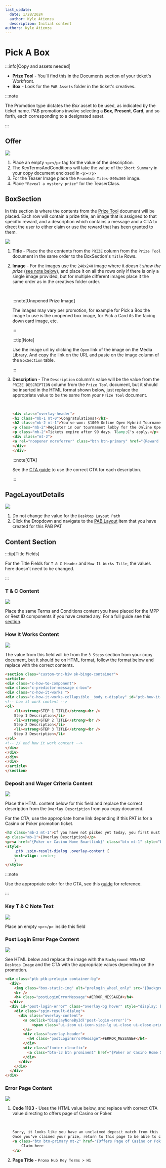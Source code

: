 ```yaml
---
last_update:
  date: 1/28/2024
  author: Kyle Atienza
  description: Initial content
authors: Kyle Atienza
---
```



# Pick A Box

:::info[Copy and assets needed]

- **Prize Tool** - You'll find this in the Documents section of your ticket's Workfront.
- **Box** - Look for the `PAB Assets` folder in the ticket's creatives.

:::note

The Promotion type dictates the *Box* asset to be used, as indicated by the ticket name. PAB promotions involve selecting a **Box**, **Present**, **Card**, and so forth, each corresponding to a designated asset. 

:::

## Offer

<img className="mt-3 mb-5" src={offer} />

1. Place an empty `<p></p>` tag for the value of the description.
2. The KeyTermsAndConditions will take the value of the `Short Summary` in your copy document enclosed in `<p></p>`
3. For the Teaser Image place the `Promohub Tiles-800x360` image.
4. Place `"Reveal a mystery prize"` for the TeaserClass.

## BoxSection

In this section is where the contents from the [Prize Tool](./documents#prize-tool) document will be placed. Each row will contain a prize title, an image that is assigned to that specific reward, and a description which contains a message and a CTA to direct the user to either claim or use the reward that has been granted to them.

<img className="mt-3 mb-5" src={boxSection} />

1. **Title** - Place the the contents from the `PRIZE` column from the `Prize Tool` document in the same order to the BoxSection's `Title` Rows.


2. **Image** - For the images use the `240x240` image where it *doesn't show the prize* ([see note below](#boxImageTip)), and place it on all the rows only if there is only a single image provided, but for multiple different images place it the same order as in the creatives folder order.

    <br />

    :::note[Unopened Prize Image]

    <div id="boxImageTip" />

    The images may vary per promotion, for example for Pick a Box the image to use is the unopened box image, for Pick a Card its the facing down card image, etc.

    ::: 

    :::tip[Note]

    Use the image url by clicking the `Open` link of the image on the Media Library. And copy the link on the URL and paste on the image column of the `BoxSection` table.

    :::

3. **Description** - The `Description` column's value will be the value from the `PRIZE DESCRIPTION` column from the `Prize Tool` document, but it should be inserted in the HTML format shown below, just replace the appropriate value to be the same from your `Prize Tool` document.
    
    <br />

    ```html
    <div class="overlay-header">
    <h1 class="mb-1 mt-0">Congratulations!</h1>
    <h2 class="mb-2 mt-1">You've won: $1000 Online Open Hybrid Tournament Ticket</h2>
    <p class="mb-2">Register in our tournament lobby for the Online Open Hybrid Tournament</p>
    <p class="mb-2">Tickets expire after 90 days. T&amp;C's apply.</p>
    <div class="mt-2">
    <a rel="noopener noreferrer" class="btn btn-primary" href="{Reward CTA URL}">{Reward CTA Text}</a>
    </div>
    </div>
    ```
    :::note[CTA]

    See the [CTA guide](./cta) to use the correct CTA for each description.

    :::

## PageLayoutDetails

<img className="mt-3 mb-5" src={layoutDeets} />

1. Do not change the value for the `Desktop Layout Path`
2. Click the Dropdown and navigate to the  [PAB Layout](./engagements-pab) item that you have created for this PAB PAT 

## Content Section

:::tip[Title Fields]

For the Title Fields for `T & C Header` and `How It Works Title`, the values here doesn't need to be changed.

:::

### T & C Content

<img className="mt-3 mb-5" src={terms} />

Place the same Terms and Conditions content you have placed for the MPP or Rest ID components if you have created any. For a full guide see this [section](./documents#terms-and-conditions).

### How It Works Content

<img className="mt-3 mb-5" src={steps} />

The value from this field will be from the `3 Steps` section from your copy document, but it should be on HTML format, follow the format below and replace with the correct contents.

```html
<section class="custom-tnc-hiw sk-bingo-container">
<article>
<div class="c-how-to-component">
<div class="c-predictor-message c-box">
<div class="c-how-it-works ">
<div class="c-how-it-works-collapsible__body c-display" id="ptb-how-it-works__desc">
<!-- how it work content -->
<ol>
    <li><strong>STEP 1 TITLE</strong><br />
    Step 1 Description</li>
    <li><strong>STEP 2 TITLE</strong><br />
    Step 2 Description</li>
    <li><strong>STEP 3 TITLE</strong><br />
    Step 3 Description</li>
</ol>
<!-- // end how it work content -->
</div>
</div>
</div>
</div>
</article>
</section>
```

### Deposit and Wager Criteria Content

<img className="mt-3 mb-5" src={criteria} />

Place the HTML content below for this field and replace the correct description from the `Overlay Description` from you copy document.

For the CTA, use the appropriate home link depending if this PAT is for a Casino or Poker promotion ticket.

```html
<h3 class="mb-2 mt-1">If you have not picked yet today, you first must qualify!</h3>
<p class="mb-1">{Overlay Description}</p>
<p><a href="{Poker or Casino Home Smartlink}" class="btn mt-1" style="background-color: {Brand Color Hex}; color:#ffffff;">BACK TO {POKER | CASINO}</a></p>
<style>
    .ptb .spin-result-dialog .overlay-content {
    text-align: center;
    }
</style>
```

:::note

Use the appropriate color for the CTA, see this [guide](./colors) for reference.

:::

### Key T & C Note Text

<img className="mt-3 mb-5" src={tncNote} />

Place an empty `<p></p>` inside this field

### Post Login Error Page Content

<img className="mt-3 mb-5" src={loginError} />

See HTML below and replace the image with the `Background 955x562 Desktop Image` and the CTA with the appropriate values depending on the promotion.

```html
<div class="ptb ptb-prelogin container-bg">
  <div>
    <img class="box-static-img" alt="prelogin_wheel_only" src="{Background 955x562 Desktop Image}" />
    <br />
    <h4 class="postLoginErrorMessage">#ERROR_MESSAGE#</h4>
  </div>
  <div id="post-login-error" class="overlay-bg hover" style="display: block;">
    <div class="spin-result-dialog">
      <div class="overlay-content">
        <a onclick="DisplayNoneById('post-login-error')">
            <span class="ui-icon ui-icon-size-lg ui-close ui-close-primary theme-ex close-btn"></span>
        </a>
        <div class="overlay-header">
          <h4 class="postLoginErrorMessage">#ERROR_MESSAGE#</h4>
        </div>
        <div class="footer clearfix">
          <a class="btn-l3 btn prominent" href="{Poker or Casino Home Smartlink}">Back To {Poker | Casino}</a>
        </div>
      </div>
    </div>
  </div>
</div>
```

### Error Page Content

<img className="mt-3 mb-5" src={errors} />

1. **Code 1103** - Uses the HTML value below, and replace with correct CTA value directing to offers page of Casino or Poker. 

    <br />

    ```html
    Sorry, it looks like you have an unclaimed deposit match from this promotion in your account.<br>
    Once you've claimed your prize, return to this page to be able to claim another one.<br>
    <a class="btn btn-primary mt-2" href="{Offers Page of Casino or Poker}">
        Claim here
    </a>
    ```
2. **Page Title** - `Promo Hub Key Terms > H1`  
